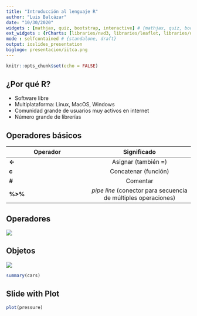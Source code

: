 ```yaml
---
title: "Introducción al lenguaje R"
author: "Luis Balcázar"
date: "10/30/2020"
widgets : [mathjax, quiz, bootstrap, interactive] # {mathjax, quiz, bootstrap}
ext_widgets : {rCharts: [libraries/nvd3, libraries/leaflet, libraries/dygraphs]}
mode : selfcontained # {standalone, draft}
output: ioslides_presentation
biglogo: presentacion/iitca.png
---
```


```r
knitr::opts_chunk$set(echo = FALSE)
```

## ¿Por qué R?

- Software libre
- Multiplataforma: Linux, MacOS, Windows
- Comunidad grande de usuarios muy activos en internet
- Número grande de librerías


## Operadores básicos

| Operador | Significado                                                       |
| -------- | :--------:                                                        |
|**<-**    |	 Asignar (también **=**)                                         |
|**c**     |   Concatenar (función)                                            |
|**\#**    | 	 Comentar                                                        |
|**%>%**   |  *pipe line* (conector para secuencia de múltiples operaciones)   |

## Operadores

![](img/operadores.png)

## Objetos

![](img/objetos.png)



```r
summary(cars)
```

## Slide with Plot

```r
plot(pressure)
```

